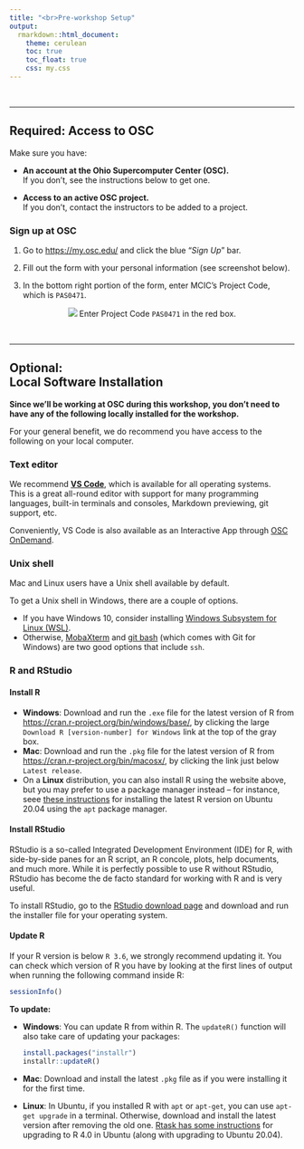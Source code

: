 ```yaml
---
title: "<br>Pre-workshop Setup"
output:
  rmarkdown::html_document:
    theme: cerulean
    toc: true
    toc_float: true
    css: my.css
---
```


<br>

----

## Required: Access to OSC

Make sure you have:

  - **An account at the Ohio Supercomputer Center (OSC).**   
    If you don't, see the instructions below to get one.
  
  - **Access to an active OSC project.**   
    If you don't,  contact the instructors to be added to a project.

### Sign up at OSC

1. Go to <https://my.osc.edu/> and click the blue "*Sign Up*" bar.

1. Fill out the form with your personal information (see screenshot below).

1. In the bottom right portion of the form, enter MCIC's Project Code, which is `PAS0471`.

<p align="center">
<img src="img/osc_signup2.png">
Enter Project Code `PAS0471` in the red box.
</p>

<br>

-----

## Optional: <br>Local Software Installation

**Since we'll be working at OSC during this workshop,
you don't need to have any of the following locally installed for the
workshop.**

For your general benefit, we do recommend you have access to the following on your local computer.

### Text editor

We recommend [**VS Code**](https://code.visualstudio.com/download),
which is available for all operating systems.   
This is a great all-round editor with support for many programming
languages, built-in terminals and consoles, Markdown previewing,
git support, etc.

Conveniently, VS Code is also available as an Interactive App through [OSC OnDemand](https://ondemand.osc.edu).

### Unix shell

Mac and Linux users have a Unix shell available by default.

To get a Unix shell in Windows, there are a couple of options.

- If you have Windows 10, consider installing [Windows
  Subsystem for Linux (WSL)](https://docs.microsoft.com/en-us/windows/wsl/install-win10).
- Otherwise, [MobaXterm](https://mobaxterm.mobatek.net/) and [git bash](https://git-scm.com/download) (which comes with Git for Windows)
  are two good options that include `ssh`.

### R and RStudio

#### Install R

- **Windows**: Download and run the `.exe` file for the latest version of R from <https://cran.r-project.org/bin/windows/base/>,
  by clicking the large `Download R [version-number] for Windows` link at the top of the gray box.
- **Mac**: Download and run the `.pkg` file for the latest version of R from <https://cran.r-project.org/bin/macosx/>,
  by clicking the link just below `Latest release`.
- On a **Linux** distribution, you can also install R using the website above, but you may prefer to use
  a package manager instead -- for instance, seee [these instructions](https://linuxize.com/post/how-to-install-r-on-ubuntu-20-04/)
  for installing the latest R version on Ubuntu 20.04 using the `apt` package manager.

#### Install RStudio

RStudio is a so-called Integrated Development Environment (IDE) for R,
with side-by-side panes for an R script, an R concole, plots, help documents, and much more.
While it is perfectly possible to use R without RStudio, RStudio has become
the de facto standard for working with R and is very useful.

To install RStudio, go to the [RStudio download page](https://rstudio.com/products/rstudio/download/#download)
and download and run the installer file for your operating system. 

#### Update R

If your R version is below `R 3.6`, we strongly recommend updating it. 
You can check which version of R you have by looking at the first lines of
output when running the following command inside R:

```r
sessionInfo()
```

**To update:**

- **Windows**: You can update R from within R. The `updateR()` function will also take care
  of updating your packages:
  
  ```r
  install.packages("installr")
  installr::updateR()
  ```

- **Mac**: Download and install the latest `.pkg` file as if you were installing it for the first time.

- **Linux**: In Ubuntu, if you installed R with `apt` or `apt-get`, you can use `apt-get upgrade` in a terminal.
  Otherwise, download and install the latest version after removing the old one.
  [Rtask has some instructions](https://rtask.thinkr.fr/installation-of-r-4-0-on-ubuntu-20-04-lts-and-tips-for-spatial-packages/) for upgrading to
  R 4.0 in Ubuntu (along with upgrading to Ubuntu 20.04).


<br> <br> <br> <br>

